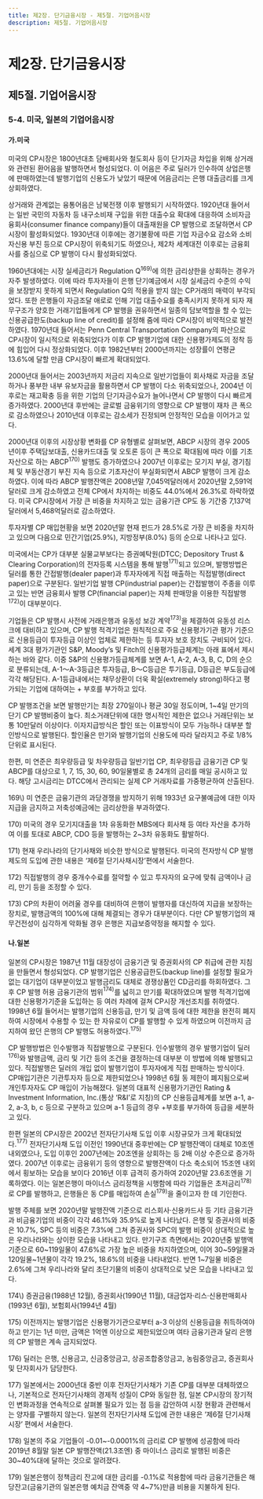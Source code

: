 ```yaml
---
title: 제2장. 단기금융시장 - 제5절. 기업어음시장
description: 제5절. 기업어음시장
---
```


# 제2장. 단기금융시장

## 제5절. 기업어음시장

### 5-4. 미국, 일본의 기업어음시장

#### 가.미국

미국의 CP시장은 1800년대초 담배회사와 철도회사 등이 단기자금 차입을 위해 상거래와 관련된 환어음을 발행하면서 형성되었다. 
이 어음은 주로 딜러가 인수하여 상업은행에 판매하였는데 발행기업의 신용도가 낮았기 때문에 어음금리는 은행 대출금리를 크게 상회하였다.

상거래와 관계없는 융통어음은 남북전쟁 이후 발행되기 시작하였다. 
1920년대 들어서는 일반 국민의 자동차 등 내구소비재 구입을 위한 대출수요 확대에 대응하여 
소비자금융회사(consumer finance company)들이 대출재원을 CP 발행으로 조달하면서 CP시장이 활성화되었다. 
1930년대 이후에는 경기불황에 따른 기업 자금수요 감소와 소비자신용 부진 등으로 CP시장이 위축되기도 하였으나, 
제2차 세계대전 이후로는 금융회사를 중심으로 CP 발행이 다시 활성화되었다.

1960년대에는 시장 실세금리가 Regulation Q$^{169)}$에 의한 금리상한을 상회하는 경우가 자주 발생하였다. 
이에 따라 투자자들이 은행 단기예금에서 시장 실세금리 수준의 수익을 보장받지 못하게 되면서 Regulation Q의 적용을 받지 않는 CP거래의 매력이 부각되었다.
또한 은행들이 자금조달 애로로 인해 기업 대출수요를 충족시키지 못하게 되자 
재무구조가 양호한 거래기업들에게 CP 발행을 권유하면서 일종의 담보역할을 할 수 있는 신용공급한도(backup line of credit)를 설정해 줌에 따라 CP시장이 비약적으로 발전하였다. 
1970년대 들어서는 Penn Central Transportation Company의 파산으로 CP시장이 일시적으로 위축되었다가 
이후 CP 발행기업에 대한 신용평가제도의 정착 등에 힘입어 다시 정상화되었다. 
이후 1982년부터 2000년까지는 성장률이 연평균 13.6%에 달할 만큼 CP시장이 빠르게 확대되었다.

2000년대 들어서는 2003년까지 저금리 지속으로 일반기업들이 회사채로 자금을 조달하거나 풍부한 내부 유보자금을 활용하면서 CP 발행이 다소 위축되었으나,
2004년 이후로는 재고확충 등을 위한 기업의 단기자금수요가 늘어나면서 CP 발행이 다시 빠르게 증가하였다. 
2000년대 후반에는 글로벌 금융위기의 영향으로 CP 발행이 재차 큰 폭으로 감소하였으나 2010년대 이후로는 감소세가 진정되며 안정적인 모습을 이어가고 있다.

<GCenterImg src ="/fm/2-28.png" caption="그림2-28. 미국의 CP 발행잔액"/>

2000년대 이후의 시장상황 변화를 CP 유형별로 살펴보면, ABCP 시장의 경우 2005년이후 주택담보대출, 
신용카드대출 및 오토론 등이 큰 폭으로 확대됨에 따라 이를 기초자산으로 하는 ABCP$^{170)}$ 발행도 증가하였으나 
2007년 이후로는 모기지 부실, 경기침체 및 부동산경기 부진 지속 등으로 기초자산이 부실화되면서 ABCP 발행이 크게 감소하였다. 
이에 따라 ABCP 발행잔액은 2008년말 7,045억달러에서 2020년말 2,591억달러로 크게 감소하였고 
전체 CP에서 차지하는 비중도 44.0%에서 26.3%로 하락하였다. 
미국 CP시장에서 가장 큰 비중을 차지하고 있는 금융기관 CP도 동 기간중 7,137억달러에서 5,468억달러로 감소하였다.

<GCenterImg src ="/fm/t2-24.png" caption="표2-24. 미국의 발행주체별 CP 발행규모"/>

투자자별 CP 매입현황을 보면 2020년말 현재 펀드가 28.5%로 가장 큰 비중을 차지하고
있으며 다음으로 민간기업(25.9%), 지방정부(8.0%) 등의 순으로 나타나고 있다.

<GCenterImg src ="/fm/t2-25.png" caption="표2-25. 미국의 투자자별 CP 매입규모"/>

미국에서는 CP가 대부분 실물교부보다는 증권예탁원(DTCC; Depository Trust & Clearing Corporation)의 전자등록 시스템을 통해 발행$^{171)}$되고 있으며, 
발행방법은 딜러를 통한 간접발행(dealer paper)과 투자자에게 직접 매출하는 직접발행(direct paper)으로 구분된다. 
일반기업 발행 CP(industrial paper)는 간접발행이 주종을 이루고 있는 반면 금융회사 발행 CP(financial paper)는 자체 판매망을 이용한 직접발행$^{172)}$이 대부분이다.

기업들은 CP 발행시 사전에 거래은행과 유동성 보강 계약$^{173)}$을 체결하여 유동성 리스크에 대비하고 있으며, 
CP 발행 적격기업은 원칙적으로 주요 신용평가기관 평가 기준으로 신용등급이 투자등급 이상인 업체로 제한하는 등 투자자 보호 장치도 구비되어 있다. 
세계 3대 평가기관인 S&P, Moody’s 및 Fitch의 신용평가등급체계는 아래 표에서 제시하는 바와 같다. 
이중 S&P의 신용평가등급체계를 보면 A-1, A-2, A-3, B, C, D의 순으로 분류되는데, 
A-1〜A-3등급은 투자등급, B〜C등급은 투기등급, D등급은 부도등급에 각각 해당된다.
A-1등급내에서는 채무상환이 더욱 확실(extremely strong)하다고 평가되는 기업에 대하여는 + 부호를 부가하고 있다.

<GCenterImg src ="/fm/t2-25.png" caption="표2-26. 주요 신용평가회사의 CP 신용등급"/>

CP 발행조건을 보면 발행만기는 최장 270일이나 평균 30일 정도이며, 1~4일 만기의 단기 CP 발행비중이 높다. 
최소거래단위에 대한 명시적인 제한은 없으나 거래단위는 보통 10만달러 이상이다. 
이자지급방식은 할인 또는 이표방식이 모두 가능하나 대부분 할인방식으로 발행된다. 
할인율은 만기와 발행기업의 신용도에 따라 달라지고 주로 1/8% 단위로 표시된다.

한편, 미 연준은 최우량등급 및 차우량등급 일반기업 CP, 최우량등급 금융기관 CP 및 ABCP를 대상으로 1, 7, 15, 30, 60, 90일물별로 총 24개의 금리를 매일 공시하고 있다. 
해당 고시금리는 DTCC에서 관리되는 실제 CP 거래자료를 가중평균하여 산출된다.

<GComment>
169\) 미 연준은 금융기관의 과당경쟁을 방지하기 위해 1933년 요구불예금에 대한 이자지급을 금지하고 저축성예금에는 금리상한을 부과하였다.

170\) 미국의 경우 모기지대출을 1차 유동화한 MBS에다 회사채 등 여타 자산을 추가하여 이를 토대로 ABCP, CDO 등을 발행하는 2~3차 유동화도 활발하다.

171\) 현재 우리나라의 단기사채와 비슷한 방식으로 발행된다. 미국의 전자방식 CP 발행제도의 도입에 관한 내용은 ‘제6절 단기사채시장’편에서 서술한다.

172\) 직접발행의 경우 중개수수료를 절약할 수 있고 투자자의 요구에 맞춰 금액이나 금리, 만기 등을 조정할 수 있다.

173\) CP의 차환이 어려울 경우를 대비하여 은행이 발행자를 대신하여 지급을 보장하는 장치로, 발행금액의 100%에 대해 체결되는 경우가 대부분이다. 
다만 CP 발행기업의 재무건전성이 심각하게 악화될 경우 은행은 지급보증약정을 해지할 수 있다.
</GComment>

#### 나.일본

일본의 CP시장은 1987년 11월 대장성이 금융기관 및 증권회사의 CP 취급에 관한 지침을 만들면서 형성되었다. 
CP 발행기업은 신용공급한도(backup line)를 설정할 필요가 없는 대기업이 대부분이었고 발행금리도 대체로 경쟁상품인 CD금리를 하회하였다. 
그 후 CP 발행 허용 금융기관의 범위$^{174)}$를 넓히고 만기를 확대하였으며 발행 적격기업에 대한 신용평가기준을 도입하는 등 
여러 차례에 걸쳐 CP시장 개선조치를 취하였다. 
1998년 6월 들어서는 발행기업의 신용등급, 만기 및 금액 등에 대한 제한을 완전히 폐지하여 시장에서 수용할 수 있는 한 자유로이 CP를 발행할 수 있게 하였으며 
이전까지 금지하여 왔던 은행의 CP 발행도 허용하였다.$^{175)}$

CP 발행방법은 인수발행과 직접발행으로 구분된다. 
인수발행의 경우 발행기업이 딜러$^{176)}$와 발행금액, 금리 및 기간 등의 조건을 결정하는데 대부분 이 방법에 의해 발행되고 있다. 
직접발행은 딜러의 개입 없이 발행기업이 투자자에게 직접 판매하는 방식이다. 
CP매입기관은 기관투자자 등으로 제한되었으나 1998년 6월 동 제한이 폐지됨으로써 개인투자자도 CP 매입이 가능해졌다. 
일본의 대표적 신용평가기관인 Rating & Investment Information, Inc.(통상 ‘R&I’로 지칭)의 CP 신용등급체계를 보면 
a-1, a-2, a-3, b, c 등으로 구분하고 있으며 a-1 등급의 경우 +부호를 부가하여 등급을 세분하고 있다.

한편 일본의 CP시장은 2002년 전자단기사채 도입 이후 시장규모가 크게 확대되었다.$^{177)}$
전자단기사채 도입 이전인 1990년대 중후반에는 CP 발행잔액이 대체로 10조엔 내외였으나, 
도입 이후인 2007년에는 20조엔을 상회하는 등 2배 이상 수준으로 증가하였다. 
2007년 이후로는 금융위기 등의 영향으로 발행잔액이 다소 축소되어 15조엔 내외에서 횡보하는 모습을 보이다 
2016년 이후 급격히 증가하여 2020년말 23.6조엔을 기록하였다. 
이는 일본은행이 마이너스 금리정책을 시행함에 따라 기업들은 초저금리$^{178)}$로 CP를 발행하고, 은행들은 동 CP를 매입하여 손실$^{179)}$을 줄이고자 한 데 기인한다.

<GCenterImg src ="/fm/2-29.png" caption="그림2-29. 일본의 CP발행잔액"/>

발행 주체를 보면 2020년말 발행잔액 기준으로 리스회사·신용카드사 등 기타 금융기관과 비금융기업의 비중이 각각 46.1%와 35.9%로 높게 나타났다. 
은행 및 증권사의 비중은 10.7%, SPC 등의 비중은 7.3%에 그쳐 증권사와 SPC의 발행 비중이 상대적으로 높은 우리나라와는 상이한 모습을 나타내고 있다. 
만기구조 측면에서는 2020년중 발행액 기준으로 60\~119일물이 47.6%로 가장 높은 비중을 차지하였으며, 
이어 30\~59일물과 120일물\~1년물이 각각 19.2%, 18.6%의 비중을 나타내었다. 
반면 1\~7일물 비중은 2.6%에 그쳐 우리나라와 달리 초단기물의 비중이 상대적으로 낮은 모습을 나타내고 있다.

<G2Col>
<div>
  <GCenterImg src ="/fm/2-30.png" caption="그림2-30. 일본의 CP 발행주체별 비중"/>
</div>
<div>
  <GCenterImg src ="/fm/2-31.png" caption="그림2-31. 일본의 CP 만기별 비중"/>
</div>
</G2Col>

<GComment>
174\) 증권금융(1988년 12월), 증권회사(1990년 11월), 대금업자·리스·신용판매회사(1993년 6월), 보험회사(1994년 4월)

175\) 이전까지는 발행기업은 신용평가기관으로부터 a-3 이상의 신용등급을 취득하여야 하고 만기는 1년 미만, 금액은 1억엔 이상으로 
제한되었으며 여타 금융기관과 달리 은행의 CP 발행은 계속 금지되었다.

176\) 딜러는 은행, 신용금고, 신금중앙금고, 상공조합중앙금고, 농림중앙금고, 증권회사 및 단자회사가 담당한다.

177\) 일본에서는 2000년대 중반 이후 전자단기사채가 기존 CP를 대부분 대체하였으나, 
기본적으로 전자단기사채의 경제적 성질이 CP와 동일한 점, 
일본 CP시장의 장기적인 변화과정을 연속적으로 살펴볼 필요가 있는 점 등을 감안하여 시장 현황과 관련해서는 양자를 구별하지 않는다. 
일본의 전자단기사채 도입에 관한 내용은 ‘제6절 단기사채시장’ 편에서 서술한다.

178\) 일본의 주요 기업들이 -0.01~-0.0001%의 금리로 CP 발행에 성공함에 따라 2019년 8월말 일본 CP 발행잔액(21.3조엔) 중 
마이너스 금리로 발행된 비중은 30~40%대에 달하는 것으로 알려졌다.

179\) 일본은행이 정책금리 잔고에 대한 금리를 -0.1%로 적용함에 따라 금융기관들은 
해당잔고(금융기관의 일본은행 예치금 잔액중 약 4~7%)만큼 비용을 지불하게 된다.
</GComment>

